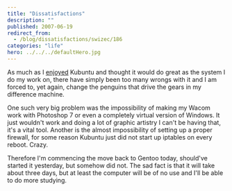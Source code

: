 ```yaml
---
title: "Dissatisfactions"
description: ""
published: 2007-06-19
redirect_from:
  - /blog/dissatisfactions/swizec/186
categories: "life"
hero: ../../../defaultHero.jpg
---
```


As much as I [enjoyed](http://swizec.com/index.php/mode=news/id=237) Kubuntu and thought it would do great as the system I do my work on, there have simply been too many wrongs with it and I am forced to, yet again, change the penguins that drive the gears in my difference machine.

One such very big problem was the impossibility of making my Wacom work with Photoshop 7 or even a completely virtual version of Windows. It just wouldn't work and doing a lot of graphic artistry I can't be having that, it's a vital tool. Another is the almost impossibility of setting up a proper firewall, for some reason Kubuntu just did not start up iptables on every reboot. Crazy.

Therefore I'm commencing the move back to Gentoo today, should've started it yesterday, but somehow did not. The sad fact is that it will take about three days, but at least the computer will be of no use and I'll be able to do more studying.
